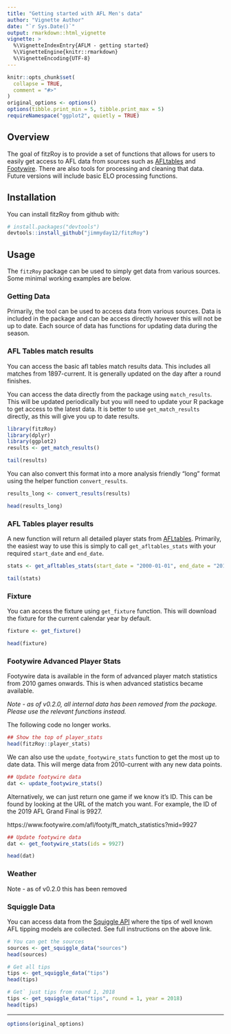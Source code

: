 ```yaml
---
title: "Getting started with AFL Men's data"
author: "Vignette Author"
date: "`r Sys.Date()`"
output: rmarkdown::html_vignette
vignette: >
  %\VignetteIndexEntry{AFLM - getting started}
  %\VignetteEngine{knitr::rmarkdown}
  %\VignetteEncoding{UTF-8}
---
```



```r
knitr::opts_chunk$set(
  collapse = TRUE,
  comment = "#>"
)
original_options <- options()
options(tibble.print_min = 5, tibble.print_max = 5)
requireNamespace("ggplot2", quietly = TRUE)
```
<!-- This vignette was automatically created from README.Rmd -->

## Overview
The goal of fitzRoy is to provide a set of functions that allows for users to easily get access to AFL data from sources such as [AFLtables](https://afltables.com) and [Footywire](https://www.footywire.com). There are also tools for processing and cleaning that data. Future versions will include basic ELO processing functions. 

## Installation

You can install fitzRoy from github with:

```r
# install.packages("devtools")
devtools::install_github("jimmyday12/fitzRoy")
```

## Usage

The `fitzRoy` package can be used to simply get data from various sources. Some minimal working examples are below.

### Getting Data

Primarily, the tool can be used to access data from various sources. Data is included in the package and can be access directly however this will not be up to date. Each source of data has functions for updating data during the season. 

### AFL Tables match results
You can access the basic afl tables match results data. This includes all matches from 1897-current. It is generally updated on the day after a round finishes. 

You can access the data directly from the package using `match_results`. This will be updated periodically but you will need to update your R package to get access to the latest data. It is better to use `get_match_results` directly, as this will give you up to date results.

```r
library(fitzRoy)
library(dplyr)
library(ggplot2)
results <- get_match_results()

tail(results)

```

You can also convert this format into a more analysis friendly "long" format using the helper function `convert_results`. 

```r
results_long <- convert_results(results)

head(results_long)
```

### AFL Tables player results
A new function will return all detailed player stats from [AFLtables](https://afltables.com). Primarily, the easiest way to use this is simply to call `get_afltables_stats` with your required `start_date` and `end_date`.

```r
stats <- get_afltables_stats(start_date = "2000-01-01", end_date = "2018-06-01")

tail(stats)
```


### Fixture
You can access the fixture using `get_fixture` function. This will download the fixture for the current calendar year by default. 

```r
fixture <- get_fixture()

head(fixture)
```
### Footywire Advanced Player Stats
Footywire data is available in the form of advanced player match statistics from 2010 games onwards. This is when advanced statistics became available.

*Note - as of v0.2.0, all internal data has been removed from the package. Please use the relevant functions instead.*

The following code no longer works. 
```r
## Show the top of player_stats
head(fitzRoy::player_stats)
```

We can also use the `update_footywire_stats` function to get the most up to date data. This will merge data from 2010-current with any new data points. 

```r
## Update footywire data
dat <- update_footywire_stats()

```

Alternatively, we can just return one game if we know it's ID. This can be found by looking at the URL of the match you want. For example, the ID of the 2019 AFL Grand Final is 9927.

https://www.footywire.com/afl/footy/ft_match_statistics?mid=9927

```r
## Update footywire data
dat <- get_footywire_stats(ids = 9927)

head(dat)
```

### Weather
Note - as of v0.2.0 this has been removed


### Squiggle Data
You can access data from the [Squiggle API](https://api.squiggle.com.au) where the tips of well known AFL tipping models are collected. See full instructions on the above link. 

```r
# You can get the sources
sources <- get_squiggle_data("sources")
head(sources)
```

```r
# Get all tips
tips <- get_squiggle_data("tips")
head(tips)  
```

```r
# Get` just tips from round 1, 2018
tips <- get_squiggle_data("tips", round = 1, year = 2018)
head(tips)
```
---
```r
options(original_options)
```

